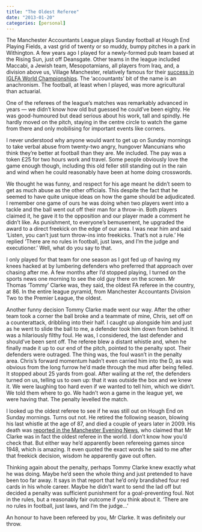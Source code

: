 ```yaml
---
title: "The Oldest Referee"
date: "2013-01-20"
categories: [personal]
---
```


The Manchester Accountants League plays Sunday football at Hough End Playing
Fields, a vast grid of twenty or so muddy, bumpy pitches in a park in
Withington. A few years ago I played for a newly-formed pub team based at the
Rising Sun, just off Deansgate. Other teams in the league included Maccabi, a
Jewish team, Mesopotamians, all players from Iraq, and, a division above us,
Village Manchester, relatively famous for their [success in IGLFA World
Championships][1]. The 'accountants' bit of the name is an anachronism.
The football, at least when I played, was more agricultural than actuarial.

One of the referees of the league's matches was remarkably advanced in years ---
we didn't know how old but guessed he could've been eighty. He was good-humoured
but dead serious about his work, tall and spindly. He hardly moved on the pitch,
staying in the centre circle to watch the game from there and only mobilising
for important events like corners.

I never understood why anyone would want to get up on Sunday mornings to take
verbal abuse from twenty-two angry, hungover Mancunians who think they're better
at football than they are. Me included. The pay was a token £25 for two hours
work and travel. Some people obviously love the game enough though, including
this old feller still standing out in the rain and wind when he could reasonably
have been at home doing crosswords.

We thought he was funny, and respect for his age meant he didn't seem to get as
much abuse as the other officials. This despite the fact that he seemed to have
quite unique ideas on how the game should be adjudicated. I remember one game of
ours he was doing when two players went into a tackle and the ball went out off
their man for a throw-in. Both players claimed it, he gave it to the opposition
and our player made a comment he didn't like. As punishment, to everyone's
bemusement, he upgraded the award to a direct freekick on the edge of our area.
I was near him and said 'Listen, you can't just turn throw-ins into freekicks.
That's not a rule.' He replied 'There are no rules in football, just laws, and
I'm the judge and executioner.' Well, what do you say to that.

I only played for that team for one season as I got fed up of having my knees
hacked at by lumbering defenders who preferred that approach over chasing after
me. A few months after I'd stopped playing, I turned on the sports news one
morning to see the old guy there on the screen. Mr Thomas 'Tommy' Clarke was,
they said, the oldest FA referee in the country, at 86. In the entire league
pyramid, from Manchester Accountants Division Two to the Premier League, the
oldest.

Another funny decision Tommy Clarke made went our way. After the other team took
a corner the ball broke and a teammate of mine, Chris, set off on a
counterattack, dribbling into their half. I caught up alongside him and just as
he went to slide the ball to me, a defender took him down from behind. It was a
hilariously filthy foul. He was, I considered, the last defender and should've
been sent off. The referee blew a distant whistle and, when he finally made it
up to our end of the pitch, pointed to the penalty spot. Their defenders were
outraged. The thing was, the foul wasn't in the penalty area. Chris's forward
momentum hadn't even carried him into the D, as was obvious from the long furrow
he'd made through the mud after being felled. It stopped about 25 yards from
goal. After wailing at the ref, the defenders turned on us, telling us to own
up: that it was outside the box and we knew it. We were laughing too hard
even if we wanted to tell him, which we didn't. We told them where to go. We
hadn't won a game in the league yet, we were having that. The penalty levelled
the match.

I looked up the oldest referee to see if he was still out on Hough End on Sunday
mornings. Turns out not. He retired the following season, blowing his last
whistle at the age of 87, and died a couple of years later in 2009. His death
was [reported in the Manchester Evening News][2], who claimed that Mr Clarke was
in fact the oldest referee in the world. I don't know how you'd check that. But
either way he'd apparently been refereeing games since 1948, which is amazing.
It even quoted the exact words he said to me after that freekick decision,
wisdom he apparently gave out often.

Thinking again about the penalty, perhaps Tommy Clarke knew exactly what he was
doing. Maybe he'd seen the whole thing and just pretended to have been too far
away. It says in that report that he'd only brandished four red cards in his
whole career. Maybe he didn't want to send the lad off but decided a penalty
was sufficient punishment for a goal-preventing foul. Not in the rules, but a
reasonably fair outcome if you think about it. 'There are no rules
in football, just laws, and I'm the judge…'

An honour to have been refereed by you, Mr Clarke. It was definitely our throw.

[1]: http://www.vmfc.co.uk/
[2]: http://www.manchestereveningnews.co.uk/news/greater-manchester-news/worlds-oldest-ref-dies-915519
[3]: http://www.youtube.com/watch?v=uqpJ6XYykHE
